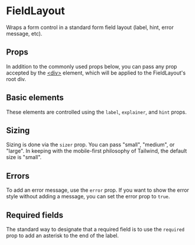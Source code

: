 

<Meta title="Components/FieldLayout" of={Stories} />

# FieldLayout

Wraps a form control in a standard form field layout (label, hint, error
message, etc).

## Props

In addition to the commonly used props below, you can pass any prop accepted by
the [&lt;div&gt;](htps://react.dev/reference/react-dom/components/common)
element, which will be applied to the FieldLayout's root div.

<ArgTypes of={FieldLayout} sort="requiredFirst" />

## Basic elements

These elements are controlled using the `label`, `explainer`, and `hint` props.

<Canvas of={Stories.Basic} sourceState="shown" />

## Sizing

Sizing is done via the `sizer` prop. You can pass "small", "medium", or "large".
In keeping with the mobile-first philosophy of Tailwind, the default size is
"small".

<Canvas of={Stories.AllSizes} sourceState="shown" />

## Errors

To add an error message, use the `error` prop. If you want to show the error
style without adding a message, you can set the error prop to `true`.

<Canvas of={Stories.Error} sourceState="shown" />

## Required fields

The standard way to designate that a required field is to use the `required`
prop to add an asterisk to the end of the label.

<Canvas of={Stories.Required} sourceState="shown" />
